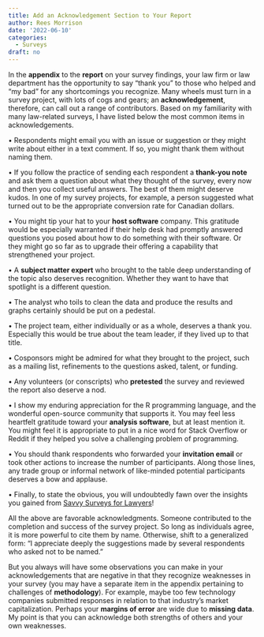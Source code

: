 ```yaml
---
title: Add an Acknowledgement Section to Your Report
author: Rees Morrison
date: '2022-06-10'
categories:
  - Surveys
draft: no
---
```


In the **appendix** to the **report** on your survey findings, your law firm or law department has the opportunity to say “thank you” to those who helped and “my bad” for any shortcomings you recognize.  Many wheels must turn in a survey project, with lots of cogs and gears; an **acknowledgement**, therefore, can call out a range of contributors.  Based on my familiarity with many law-related surveys, I have listed below the most common items in acknowledgements. 

•	Respondents might email you with an issue or suggestion or they might write about either in a text comment.  If so, you might thank them without naming them.

•	If you follow the practice of sending each respondent a **thank-you note** and ask them a question about what they thought of the survey, every now and then you collect useful answers.  The best of them might deserve kudos.  In one of my survey projects, for example, a person suggested what turned out to be the appropriate conversion rate for Canadian dollars.

•	You might tip your hat to your **host software** company.  This gratitude would be especially warranted if their help desk had promptly answered questions you posed about how to do something with their software.  Or they might go so far as to upgrade their offering a capability that strengthened your project.

•	A **subject matter expert** who brought to the table deep understanding of the topic also deserves recognition.  Whether they want to have that spotlight is a different question.

•	The analyst who toils to clean the data and produce the results and graphs certainly should be put on a pedestal.

•	The project team, either individually or as a whole, deserves a thank you.  Especially this would be true about the team leader, if they lived up to that title.

•	Cosponsors might be admired for what they brought to the project, such as a mailing list, refinements to the questions asked, talent, or funding.

•	Any volunteers (or conscripts) who **pretested** the survey and reviewed the report also deserve a nod.

•	I show my enduring appreciation for the R programming language, and the wonderful open-source community that supports it.  You may feel less heartfelt gratitude toward your **analysis software**, but at least mention it.  You might feel it is appropriate to put in a nice word for Stack Overflow or Reddit if they helped you solve a challenging problem of programming.

•	You should thank respondents who forwarded your **invitation email** or took other actions to increase the number of participants.  Along those lines, any trade group or informal network of like-minded potential participants deserves a bow and applause.

•	Finally, to state the obvious, you will undoubtedly fawn over the insights you gained from [Savvy Surveys for Lawyers](https://savvysurveysjd.com/)! 

All the above are favorable acknowledgments.  Someone contributed to the completion and success of the survey project.  So long as individuals agree, it is more powerful to cite them by name.  Otherwise, shift to a generalized form: “I appreciate deeply the suggestions made by several respondents who asked not to be named.”  

But you always will have some observations you can make in your acknowledgements that are negative in that they recognize weaknesses in your survey (you may have a separate item in the appendix pertaining to challenges of **methodology**).  For example, maybe too few technology companies submitted responses in relation to that industry’s market capitalization.  Perhaps your **margins of error** are wide due to **missing data**.  My point is that you can acknowledge both strengths of others and your own weaknesses.
